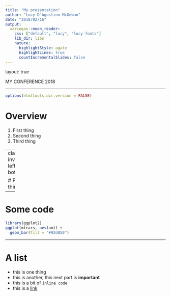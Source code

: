 ```yaml
---
title: "My presentation"
author: "Lucy D'Agostino McGowan"
date: "2018/02/16"
output:
  xaringan::moon_reader:
    css: ["default", "lucy", "lucy-fonts"]
    lib_dir: libs
    nature:
      highlightStyle: agate
      highlightLines: true
      countIncrementalSlides: false
---
```

layout: true

<div class = "footer">MY CONFERENCE 2018</div>

---

```r
options(htmltools.dir.version = FALSE)
```

# Overview

1. First thing
2. Second thing
3. Third thing

---
class: inverse, left, bottom

# First thing


---

# Some code

```r
library(ggplot2)
ggplot(mtcars, aes(am)) + 
  geom_bar(fill = "#92d050")
```

---

# A list

* this is one thing
* this is another, this next part is **important**
* this is a bit of `inline code`
* this is a [link](www.lucymcgowan.com)

